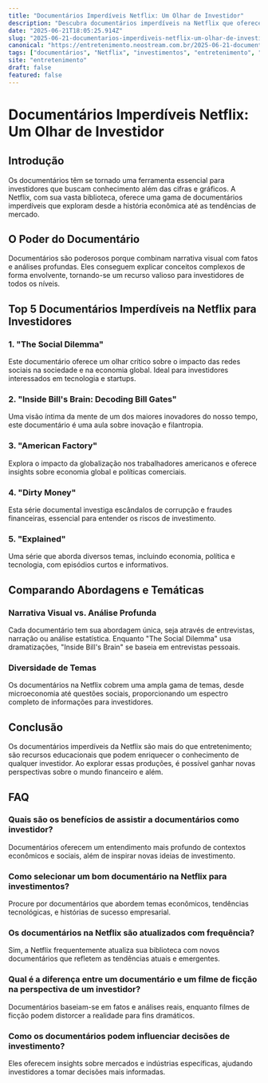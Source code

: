 ```yaml
---
title: "Documentários Imperdíveis Netflix: Um Olhar de Investidor"
description: "Descubra documentários imperdíveis na Netflix que oferecem insights valiosos para investidores. Uma análise comparativa que destaca o potencial educativo e inspirador dessas produções."
date: "2025-06-21T18:05:25.914Z"
slug: "2025-06-21-documentarios-imperdiveis-netflix-um-olhar-de-investidor"
canonical: "https://entretenimento.neostream.com.br/2025-06-21-documentarios-imperdiveis-netflix-um-olhar-de-investidor"
tags: ["documentários", "Netflix", "investimentos", "entretenimento", "educação"]
site: "entretenimento"
draft: false
featured: false
---
```


# Documentários Imperdíveis Netflix: Um Olhar de Investidor

## Introdução
Os documentários têm se tornado uma ferramenta essencial para investidores que buscam conhecimento além das cifras e gráficos. A Netflix, com sua vasta biblioteca, oferece uma gama de documentários imperdíveis que exploram desde a história econômica até as tendências de mercado.

## O Poder do Documentário
Documentários são poderosos porque combinam narrativa visual com fatos e análises profundas. Eles conseguem explicar conceitos complexos de forma envolvente, tornando-se um recurso valioso para investidores de todos os níveis.

## Top 5 Documentários Imperdíveis na Netflix para Investidores
### 1. **"The Social Dilemma"**
Este documentário oferece um olhar crítico sobre o impacto das redes sociais na sociedade e na economia global. Ideal para investidores interessados em tecnologia e startups.

### 2. **"Inside Bill's Brain: Decoding Bill Gates"**
Uma visão íntima da mente de um dos maiores inovadores do nosso tempo, este documentário é uma aula sobre inovação e filantropia.

### 3. **"American Factory"**
Explora o impacto da globalização nos trabalhadores americanos e oferece insights sobre economia global e políticas comerciais.

### 4. **"Dirty Money"**
Esta série documental investiga escândalos de corrupção e fraudes financeiras, essencial para entender os riscos de investimento.

### 5. **"Explained"**
Uma série que aborda diversos temas, incluindo economia, política e tecnologia, com episódios curtos e informativos.

## Comparando Abordagens e Temáticas
### Narrativa Visual vs. Análise Profunda
Cada documentário tem sua abordagem única, seja através de entrevistas, narração ou análise estatística. Enquanto "The Social Dilemma" usa dramatizações, "Inside Bill's Brain" se baseia em entrevistas pessoais.

### Diversidade de Temas
Os documentários na Netflix cobrem uma ampla gama de temas, desde microeconomia até questões sociais, proporcionando um espectro completo de informações para investidores.

## Conclusão
Os documentários imperdíveis da Netflix são mais do que entretenimento; são recursos educacionais que podem enriquecer o conhecimento de qualquer investidor. Ao explorar essas produções, é possível ganhar novas perspectivas sobre o mundo financeiro e além.

## FAQ

### Quais são os benefícios de assistir a documentários como investidor?
Documentários oferecem um entendimento mais profundo de contextos econômicos e sociais, além de inspirar novas ideias de investimento.

### Como selecionar um bom documentário na Netflix para investimentos?
Procure por documentários que abordem temas econômicos, tendências tecnológicas, e histórias de sucesso empresarial.

### Os documentários na Netflix são atualizados com frequência?
Sim, a Netflix frequentemente atualiza sua biblioteca com novos documentários que refletem as tendências atuais e emergentes.

### Qual é a diferença entre um documentário e um filme de ficção na perspectiva de um investidor?
Documentários baseiam-se em fatos e análises reais, enquanto filmes de ficção podem distorcer a realidade para fins dramáticos.

### Como os documentários podem influenciar decisões de investimento?
Eles oferecem insights sobre mercados e indústrias específicas, ajudando investidores a tomar decisões mais informadas.